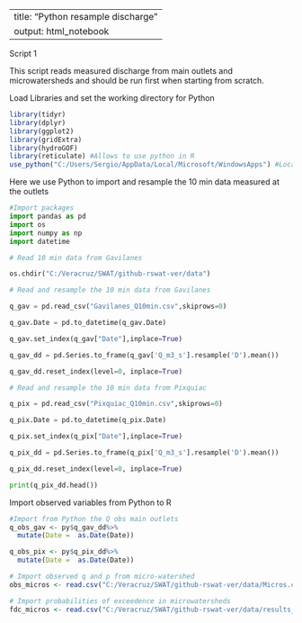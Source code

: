 
---
title: "Python resample discharge"
output: html_notebook
---

Script 1

This script reads measured discharge from main outlets and microwatersheds and should be
run first when starting from scratch.


Load Libraries and set the working directory for Python

```r

library(tidyr)
library(dplyr)
library(ggplot2)
library(gridExtra)
library(hydroGOF) 
library(reticulate) #Allows to use python in R
use_python("C:/Users/Sergio/AppData/Local/Microsoft/WindowsApps") #Location of python 


```

Here we use Python to import and resample the 10 min data measured at the outlets

```python
#Import packages
import pandas as pd
import os
import numpy as np
import datetime

# Read 10 min data from Gavilanes

os.chdir("C:/Veracruz/SWAT/github-rswat-ver/data")

# Read and resample the 10 min data from Gavilanes

q_gav = pd.read_csv("Gavilanes_Q10min.csv",skiprows=0)

q_gav.Date = pd.to_datetime(q_gav.Date)

q_gav.set_index(q_gav["Date"],inplace=True)

q_gav_dd = pd.Series.to_frame(q_gav['Q_m3_s'].resample('D').mean())

q_gav_dd.reset_index(level=0, inplace=True)

# Read and resample the 10 min data from Pixquiac

q_pix = pd.read_csv("Pixquiac_Q10min.csv",skiprows=0)

q_pix.Date = pd.to_datetime(q_pix.Date)

q_pix.set_index(q_pix["Date"],inplace=True)

q_pix_dd = pd.Series.to_frame(q_pix['Q_m3_s'].resample('D').mean())

q_pix_dd.reset_index(level=0, inplace=True)

print(q_pix_dd.head())

```

Import observed variables from Python to R

```r

#Import from Python the Q obs main outlets
q_obs_gav <- py$q_gav_dd%>%
  mutate(Date =  as.Date(Date))

q_obs_pix <- py$q_pix_dd%>%
  mutate(Date =  as.Date(Date))

# Import observed q and p from micro-watershed
obs_micros <- read.csv("C:/Veracruz/SWAT/github-rswat-ver/data/Micros.csv")

# Import probabilities of exceedence in microwatersheds
fdc_micros <- read.csv("C:/Veracruz/SWAT/github-rswat-ver/data/results_FDC_surface.csv")

```














